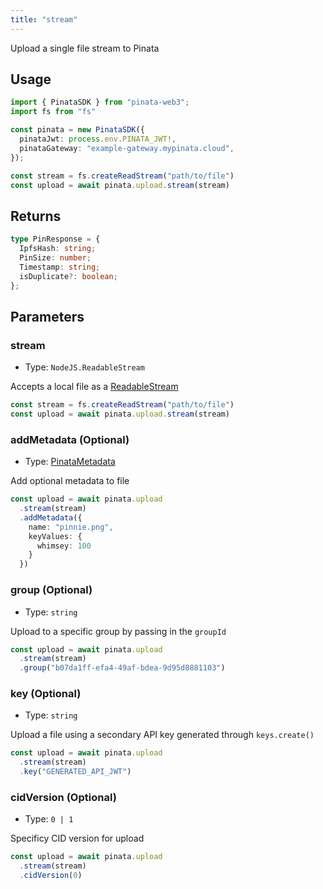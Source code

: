 ```yaml
---
title: "stream"
---
```


Upload a single file stream to Pinata

## Usage

```typescript
import { PinataSDK } from "pinata-web3";
import fs from "fs"

const pinata = new PinataSDK({
  pinataJwt: process.env.PINATA_JWT!,
  pinataGateway: "example-gateway.mypinata.cloud",
});

const stream = fs.createReadStream("path/to/file")
const upload = await pinata.upload.stream(stream)
```

## Returns

```typescript
type PinResponse = {
  IpfsHash: string;
  PinSize: number;
  Timestamp: string;
  isDuplicate?: boolean;
};
```

## Parameters

### stream

- Type: `NodeJS.ReadableStream`

Accepts a local file as a [ReadableStream](https://nodejs.org/api/webstreams.html#class-readablestream)

```typescript
const stream = fs.createReadStream("path/to/file")
const upload = await pinata.upload.stream(stream)
```

### addMetadata (Optional)

- Type: [PinataMetadata](../types#pinatametadata)

Add optional metadata to file

```typescript
const upload = await pinata.upload
  .stream(stream)
  .addMetadata({
    name: "pinnie.png",
    keyValues: {
      whimsey: 100
    }
  })
```

### group (Optional)

- Type: `string`

Upload to a specific group by passing in the `groupId`

```typescript
const upload = await pinata.upload
  .stream(stream)
  .group("b07da1ff-efa4-49af-bdea-9d95d8881103")
```

### key (Optional)

- Type: `string`

Upload a file using a secondary API key generated through `keys.create()`

```typescript
const upload = await pinata.upload
  .stream(stream)
  .key("GENERATED_API_JWT")
```

### cidVersion (Optional)

- Type: `0 | 1`

Specificy CID version for upload

```typescript
const upload = await pinata.upload
  .stream(stream)
  .cidVersion(0)
```

